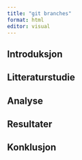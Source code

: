 ```yaml
---
title: "git branches"
format: html
editor: visual
---
```


## Introduksjon

## Litteraturstudie

## Analyse

## Resultater

## Konklusjon
